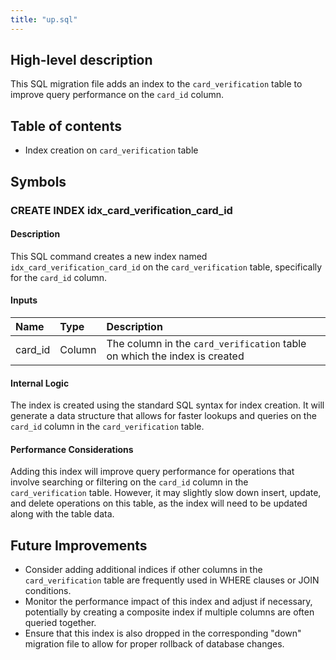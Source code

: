 ```yaml
---
title: "up.sql"
---
```


## High-level description
This SQL migration file adds an index to the `card_verification` table to improve query performance on the `card_id` column.

## Table of contents
- Index creation on `card_verification` table

## Symbols

### CREATE INDEX idx_card_verification_card_id
#### Description
This SQL command creates a new index named `idx_card_verification_card_id` on the `card_verification` table, specifically for the `card_id` column.

#### Inputs
| Name | Type | Description |
|:-----|:-----|:------------|
| card_id | Column | The column in the `card_verification` table on which the index is created |

#### Internal Logic
The index is created using the standard SQL syntax for index creation. It will generate a data structure that allows for faster lookups and queries on the `card_id` column in the `card_verification` table.

#### Performance Considerations
Adding this index will improve query performance for operations that involve searching or filtering on the `card_id` column in the `card_verification` table. However, it may slightly slow down insert, update, and delete operations on this table, as the index will need to be updated along with the table data.

## Future Improvements
- Consider adding additional indices if other columns in the `card_verification` table are frequently used in WHERE clauses or JOIN conditions.
- Monitor the performance impact of this index and adjust if necessary, potentially by creating a composite index if multiple columns are often queried together.
- Ensure that this index is also dropped in the corresponding "down" migration file to allow for proper rollback of database changes.